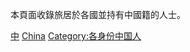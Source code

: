 本頁面收錄旅居於各國並持有中國籍的人士。

[[Category:海外华人|中]]
[[Category:在外國的各國人物|China]]
[[Category:各身份中国人|Category:各身份中国人]]